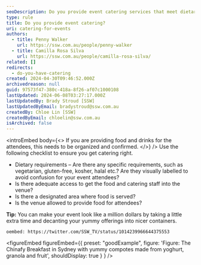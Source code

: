 ```yaml
---
seoDescription: Do you provide event catering services that meet dietary requirements and ensure access to food and beverage areas?
type: rule
title: Do you provide event catering?
uri: catering-for-events
authors:
  - title: Penny Walker
    url: https://ssw.com.au/people/penny-walker
  - title: Camilla Rosa Silva
    url: https://ssw.com.au/people/camilla-rosa-silva/
related: []
redirects:
  - do-you-have-catering
created: 2024-04-30T09:46:52.000Z
archivedreason: null
guid: 97573f47-380c-418a-8f26-af07c1000108
lastUpdated: 2024-06-08T03:27:17.000Z
lastUpdatedBy: Brady Stroud [SSW]
lastUpdatedByEmail: bradystroud@ssw.com.au
createdBy: Chloe Lin [SSW]
createdByEmail: chloelin@ssw.com.au
isArchived: false
---
```


<introEmbed
  body={<>
If you are providing food and drinks for the attendees, this needs to be organized and confirmed.
  </>}
/>
Use the following checklist to ensure you get catering right.

* Dietary requirements – Are there any specific requirements, such as vegetarian, gluten-free, kosher, halal etc.? Are they visually labelled to avoid confusion for your event attendees?
* Is there adequate access to get the food and catering staff into the venue?
* Is there a designated area where food is served?
* Is the venue allowed to provide food for attendees?

**Tip:** You can make your event look like a million dollars by taking a little extra time and decanting your yummy offerings into nicer containers.

`oembed: https://twitter.com/SSW_TV/status/1014239966644375553`

<figureEmbed figureEmbed={{
  preset: "goodExample",
  figure: 'Figure: The Chinafy Breakfast in Sydney with yummy compotes made from yoghurt, granola and fruit',
  shouldDisplay: true
} } />
